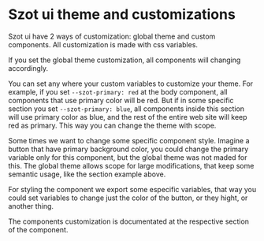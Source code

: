 
<Meta title="Theme/Introduction" />

# Szot ui theme and customizations

Szot ui have 2 ways of customization: global theme and custom components. All customization is made with css variables.

If you set the global theme customization, all components will changing accordingly.

You can set any where your custom variables to customize your theme. For example, if you set `--szot-primary: red` at the body component, all components that use primary color will be red. But if in some specific section you set `--szot-primary: blue`, all components inside this section will use primary color as blue, and the rest of the entire web site will keep red as primary. This way you can change the theme with scope.

Some times we want to change some specific component style. Imagine a button that have primary background color, you could change the primary variable only for this component, but the global theme was not maded for this. The global theme allows scope for large modifications, that keep some semantic usage, like the section example above.

For styling the component we export some especific variables, that way you could set variables to change just the color of the button, or they hight, or another thing.

The components customization is documentated at the respective section of the component.
